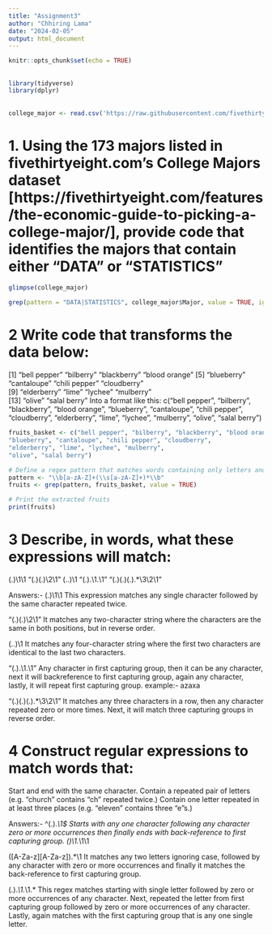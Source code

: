 ```yaml
---
title: "Assignment3"
author: "Chhiring Lama"
date: "2024-02-05"
output: html_document
---
```


```r
knitr::opts_chunk$set(echo = TRUE)
```

## 


```r
library(tidyverse)
library(dplyr)
```

## 

```r
college_major <- read.csv('https://raw.githubusercontent.com/fivethirtyeight/data/master/college-majors/majors-list.csv')
```

# 1. Using the 173 majors listed in fivethirtyeight.com’s College Majors dataset [https://fivethirtyeight.com/features/the-economic-guide-to-picking-a-college-major/], provide code that identifies the majors that contain either "DATA" or "STATISTICS"

```r
glimpse(college_major)
```
```r
grep(pattern = "DATA|STATISTICS", college_major$Major, value = TRUE, ignore.case = TRUE)
```
# 2 Write code that transforms the data below:
[1] "bell pepper"  "bilberry"     "blackberry"   "blood orange"
[5] "blueberry"    "cantaloupe"   "chili pepper" "cloudberry"  
[9] "elderberry"   "lime"         "lychee"       "mulberry"    
[13] "olive"        "salal berry"
Into a format like this:
c("bell pepper", "bilberry", "blackberry", "blood orange", "blueberry", "cantaloupe", "chili pepper", "cloudberry", "elderberry", "lime", "lychee", "mulberry", "olive", "salal berry")

```r
fruits_basket <- c("bell pepper", "bilberry", "blackberry", "blood orange",
"blueberry", "cantaloupe", "chili pepper", "cloudberry", 
"elderberry", "lime", "lychee", "mulberry",    
"olive", "salal berry")
```

```r
# Define a regex pattern that matches words containing only letters and spaces
pattern <- "\\b[a-zA-Z]+(\\s[a-zA-Z]+)*\\b"
fruits <- grep(pattern, fruits_basket, value = TRUE)

# Print the extracted fruits
print(fruits)
```
# 3 Describe, in words, what these expressions will match:
(.)\1\1
"(.)(.)\\2\\1"
(..)\1
"(.).\\1.\\1"
"(.)(.)(.).*\\3\\2\\1"

Answers:- 
(.)\1\1 This expression matches any single character followed by the same character repeated twice.

"(.)(.)\\2\\1" It matches any two-character string where the characters are the same in both positions, but in reverse order.

(..)\1 It matches any four-character string where the first two characters are identical to the last two characters.

"(.).\\1.\\1" Any character in first capturing group, then it can be any character, next it will backreference to first capturing group, again any character, lastly, it will repeat first capturing group. example:- azaxa

"(.)(.)(.).*\\3\\2\\1" It matches any three characters in a row, then any character repeated zero or more times. Next, it will match three capturing groups in reverse order. 

# 4 Construct regular expressions to match words that:
Start and end with the same character.
Contain a repeated pair of letters (e.g. "church" contains "ch" repeated twice.)
Contain one letter repeated in at least three places (e.g. "eleven" contains three "e"s.)

Answers:- 
^(.).*\1$ Starts with any one character following any character zero or more occurrences then finally ends with back-reference to first capturing group.
(\w)\1.*\1\1

([A-Za-z][A-Za-z]).*\\1 It matches any two letters ignoring case, followed by any character with zero or more occurrences and finally it matches the back-reference to first capturing group.

(.).*\\1.*\\1.* This regex matches starting with single letter followed by zero or more occurrences of any character. Next, repeated the letter from first capturing group followed by zero or more occurrences of any character. Lastly, again matches with the first capturing group that is any one single letter. 


